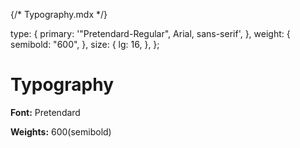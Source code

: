 {/* Typography.mdx */}


<Meta title="Design/Typography" />

  type: {
    primary: '"Pretendard-Regular", Arial, sans-serif',
  },
  weight: {
    semibold: "600",
  },
  size: {
    lg: 16,
  },
};


# Typography

**Font:** Pretendard

**Weights:** 600(semibold)

<Typeset
  fontSizes={[Number(typography.size.lg)]}
  fontWeight={typography.weight.black}
  sampleText={SampleText}
  fontFamily={typography.type.primary}
/>
